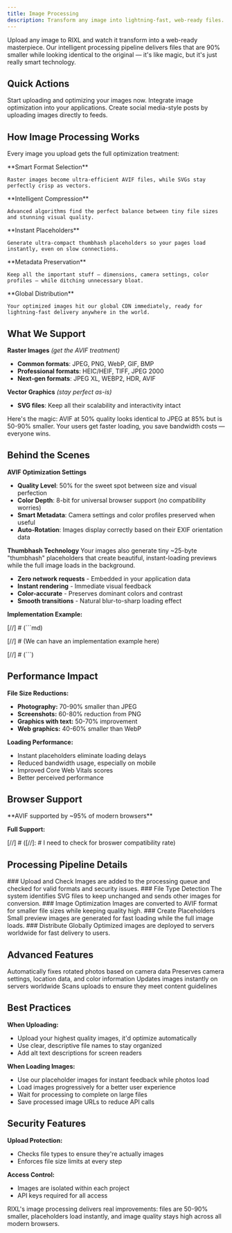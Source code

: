 ```yaml
---
title: Image Processing
description: Transform any image into lightning-fast, web-ready files. AVIF format, smart placeholders, and global delivery — all automatic.
---
```




Upload any image to RIXL and watch it transform into a web-ready masterpiece. Our intelligent processing pipeline delivers files that are 90% smaller while looking identical to the original — it's like magic, but it's just really smart technology.

## Quick Actions

<Columns cols={3}>
  <Card
    title="Upload Images"
    href="/en/platform/dashboard/media/overview"
    icon="upload"
  >
    Start uploading and optimizing your images now.
  </Card>
  <Card
    title="API Integration"
    href="/en/platform/api-documentation/overview"
    icon="code"
  >
    Integrate image optimization into your applications.
  </Card>
  <Card
    title="Posts"
    href="/en/platform/uploads/posts"
    icon="archive"
  >
    Create social media-style posts by uploading images directly to feeds.
  </Card>
</Columns>

## How Image Processing Works

Every image you upload gets the full optimization treatment:

<Steps>
  <Step>
    **Smart Format Selection**

    Raster images become ultra-efficient AVIF files, while SVGs stay perfectly crisp as vectors.
  </Step>
  <Step>
    **Intelligent Compression**

    Advanced algorithms find the perfect balance between tiny file sizes and stunning visual quality.
  </Step>
  <Step>
    **Instant Placeholders**

    Generate ultra-compact thumbhash placeholders so your pages load instantly, even on slow connections.
  </Step>
  <Step>
    **Metadata Preservation**

    Keep all the important stuff — dimensions, camera settings, color profiles — while ditching unnecessary bloat.
  </Step>
  <Step>
    **Global Distribution**

    Your optimized images hit our global CDN immediately, ready for lightning-fast delivery anywhere in the world.
  </Step>
</Steps>

## What We Support

**Raster Images** *(get the AVIF treatment)*
- **Common formats**: JPEG, PNG, WebP, GIF, BMP
- **Professional formats**: HEIC/HEIF, TIFF, JPEG 2000
- **Next-gen formats**: JPEG XL, WEBP2, HDR, AVIF

**Vector Graphics** *(stay perfect as-is)*
- **SVG files**: Keep all their scalability and interactivity intact

<Callout type="info" title="The AVIF Advantage">
  Here's the magic: AVIF at 50% quality looks identical to JPEG at 85% but is 50-90% smaller. Your users get faster
  loading, you save bandwidth costs — everyone wins.
</Callout>

## Behind the Scenes

**AVIF Optimization Settings**
- **Quality Level**: 50% for the sweet spot between size and visual perfection
- **Color Depth**: 8-bit for universal browser support (no compatibility worries)
- **Smart Metadata**: Camera settings and color profiles preserved when useful
- **Auto-Rotation**: Images display correctly based on their EXIF orientation data

**Thumbhash Technology**
Your images also generate tiny ~25-byte "thumbhash" placeholders that create beautiful, instant-loading previews while the full image loads in the background.

- **Zero network requests** - Embedded in your application data
- **Instant rendering** - Immediate visual feedback
- **Color-accurate** - Preserves dominant colors and contrast
- **Smooth transitions** - Natural blur-to-sharp loading effect

**Implementation Example:**

[//]  # (```md)

[//]  # (We can have an implementation example here)

[//]  # (```)

## Performance Impact

**File Size Reductions:**
- **Photography:** 70-90% smaller than JPEG
- **Screenshots:** 60-80% reduction from PNG
- **Graphics with text:** 50-70% improvement
- **Web graphics:** 40-60% smaller than WebP

**Loading Performance:**
- Instant placeholders eliminate loading delays
- Reduced bandwidth usage, especially on mobile
- Improved Core Web Vitals scores
- Better perceived performance

## Browser Support

<Callout type="info">
  **AVIF supported by ~95% of modern browsers**
</Callout>

**Full Support:**

[//]  # ([//]: # I need to check for broswer compatibility rate)

## Processing Pipeline Details

<Steps>
  <Step>
    ### Upload and Check
    Images are added to the processing queue and checked for valid formats and security issues.
  </Step>

  <Step>
    ### File Type Detection
    The system identifies SVG files to keep unchanged and sends other images for conversion.
  </Step>

  <Step>
    ### Image Optimization
    Images are converted to AVIF format for smaller file sizes while keeping quality high.
  </Step>

  <Step>
    ### Create Placeholders
    Small preview images are generated for fast loading while the full image loads.
  </Step>

  <Step>
    ### Distribute Globally
    Optimized images are deployed to servers worldwide for fast delivery to users.
  </Step>
</Steps>

## Advanced Features

<Columns cols={2}>
  <Card title="Auto-Rotate Images">
    Automatically fixes rotated photos based on camera data
  </Card>
  <Card title="Keep Photo Details">
    Preserves camera settings, location data, and color information
  </Card>
  <Card title="Fast Global Delivery">
    Updates images instantly on servers worldwide
  </Card>
  <Card title="Content Checking">
    Scans uploads to ensure they meet content guidelines
  </Card>
</Columns>

## Best Practices

**When Uploading:**
- Upload your highest quality images, it'd optimize automatically
- Use clear, descriptive file names to stay organized
- Add alt text descriptions for screen readers

**When Loading Images:**
- Use our placeholder images for instant feedback while photos load
- Load images progressively for a better user experience
- Wait for processing to complete on large files
- Save processed image URLs to reduce API calls

## Security Features

**Upload Protection:**
- Checks file types to ensure they're actually images
- Enforces file size limits at every step

**Access Control:**
- Images are isolated within each project
- API keys required for all access

<Callout type="success">
  RIXL's image processing delivers real improvements: files are 50-90% smaller,
  placeholders load instantly, and image quality stays high across all modern browsers.
</Callout>